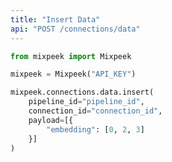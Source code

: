 ```yaml
---
title: "Insert Data"
api: "POST /connections/data"
---
```


```python
from mixpeek import Mixpeek

mixpeek = Mixpeek("API_KEY")

mixpeek.connections.data.insert(
    pipeline_id="pipeline_id",
    connection_id="connection_id",
    payload=[{
        "embedding": [0, 2, 3]
    }]
)
```
